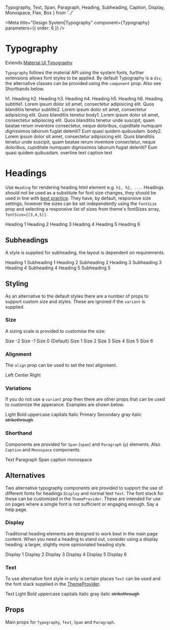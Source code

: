   Typography,
  Text,
  Span,
  Paragraph,
  Heading,
  Subheading,
  Caption,
  Display,
  Monospace,
  Flex,
  Box
} from '../'

<Meta
  title="Design System|Typography"
  component={Typography}
  parameters={{ order: 6 }}
/>

# Typography

Extends [Material UI Typography](https://material-ui.com/components/typography/)

`Typography` follows the material API using the system fonts, further extensions allows font styles to be applied.
By default Typography is a `div`, the alternative classes can be provided using the `component` prop. Also see
Shorthands below.

<Preview>
  <Story name="typography">
    <Flex flexDirection="column">
      <Typography variant="h1" gutterBottom>
        h1. Heading
      </Typography>
      <Typography variant="h2" gutterBottom>
        h2. Heading
      </Typography>
      <Typography variant="h3" gutterBottom>
        h3. Heading
      </Typography>
      <Typography variant="h4" gutterBottom>
        h4. Heading
      </Typography>
      <Typography variant="h5" gutterBottom>
        h5. Heading
      </Typography>
      <Typography variant="h6" gutterBottom>
        h6. Heading
      </Typography>
      <Typography variant="subtitle1" gutterBottom>
        subtitle1. Lorem ipsum dolor sit amet, consectetur adipisicing elit.
        Quos blanditiis tenetur
      </Typography>
      <Typography variant="subtitle2" gutterBottom>
        subtitle2. Lorem ipsum dolor sit amet, consectetur adipisicing elit.
        Quos blanditiis tenetur
      </Typography>
      <Typography variant="body1" gutterBottom>
        body1. Lorem ipsum dolor sit amet, consectetur adipisicing elit. Quos
        blanditiis tenetur unde suscipit, quam beatae rerum inventore
        consectetur, neque doloribus, cupiditate numquam dignissimos laborum
        fugiat deleniti? Eum quasi quidem quibusdam.
      </Typography>
      <Typography variant="body2" gutterBottom>
        body2. Lorem ipsum dolor sit amet, consectetur adipisicing elit. Quos
        blanditiis tenetur unde suscipit, quam beatae rerum inventore
        consectetur, neque doloribus, cupiditate numquam dignissimos laborum
        fugiat deleniti? Eum quasi quidem quibusdam.
      </Typography>
      <Typography variant="overline" display="block" gutterBottom>
        overline text
      </Typography>
      <Typography variant="caption" display="block" gutterBottom>
        caption text
      </Typography>
    </Flex>
  </Story>
</Preview>

# Headings

Use `Heading` for rendering heading html element e.g. `h1, h2, ...`. Headings should not be used as a substitute for font size changes,
they should be used in line with [best practice](https://developer.mozilla.org/en-US/docs/Web/HTML/Element/Heading_Elements). They have, by default,
responsive size settings, however the sizes can be set independently using the `fontSize` prop and selecting a responsive list of sizes from theme's
fontSizes array, `fontSize={[3,4,5]}`.

<Preview>
  <Story name="heading">
    <Flex flexDirection="column">
      <Heading.h1>Heading 1</Heading.h1>
      <Heading.h2>Heading 2</Heading.h2>
      <Heading.h3>Heading 3</Heading.h3>
      <Heading.h4>Heading 4</Heading.h4>
      <Heading.h5>Heading 5</Heading.h5>
      <Heading.h6>Heading 6</Heading.h6>
    </Flex>
  </Story>
</Preview>

## Subheadings

A style is supplied for subheading, the layout is dependent on requirements.

<Preview>
  <Story name="subheading">
    <Flex flexDirection="column">
      <Heading.h1>Heading 1</Heading.h1>
      <Subheading.h1>Subheading 1</Subheading.h1>
      <Heading.h2>Heading 2</Heading.h2>
      <Subheading.h2>Subheading 2</Subheading.h2>
      <Heading.h3>Heading 3</Heading.h3>
      <Subheading.h3>Subheading 3</Subheading.h3>
      <Heading.h4>Heading 4</Heading.h4>
      <Subheading.h4>Subheading 4</Subheading.h4>
      <Heading.h5>Heading 5</Heading.h5>
      <Subheading.h5>Subheading 5</Subheading.h5>
    </Flex>
  </Story>
</Preview>

## Styling

As an alternative to the default styles there are a number of props to support custom size and styles.
These are ignored if the `variant` is supplied.

### Size

A sizing scale is provided to customise the size:

<Preview>
  <Story name="size">
    <Flex flexDirection="column">
      <Typography fontSize={-2}>Size -2</Typography>
      <Typography fontSize={-1}>Size -1</Typography>
      <Typography fontSize={0}>Size 0 (Default)</Typography>
      <Typography fontSize={1}>Size 1</Typography>
      <Typography fontSize={2}>Size 2</Typography>
      <Typography fontSize={3}>Size 3</Typography>
      <Typography fontSize={4}>Size 4</Typography>
      <Typography fontSize={5}>Size 5</Typography>
      <Typography fontSize={6}>Size 6</Typography>
    </Flex>
  </Story>
</Preview>

### Alignment

The `align` prop can be used to set the text alignment.

<Preview>
  <Story name="alignment">
    <Flex flexDirection="column">
      <Text align="left">Left</Text>
      <Text align="center">Center</Text>
      <Text align="right">Right</Text>
    </Flex>
  </Story>
</Preview>

### Variations

If you do not use a `variant` prop then there are other props that can be used to customize the apperance.
Examples are shown below.

<Preview>
  <Story name="variations">
    <Flex justifyContent="space-around" flexWrap="wrap" alignItems="baseline">
      <Box width={1 / 5} p={3}>
        <Typography light={true}>Light</Typography>
      </Box>
      <Box width={1 / 5} p={3}>
        <Typography bold={true}>Bold</Typography>
      </Box>
      <Box width={1 / 5} p={3}>
        <Typography upper={true}>uppercase</Typography>
      </Box>
      <Box width={1 / 5} p={3}>
        <Typography capital={true}>capitals</Typography>
      </Box>
      <Box width={1 / 5} p={3}>
        <Typography italic={true}>Italic</Typography>
      </Box>
      <Box width={1 / 5} p={3}>
        <Typography color="primary">Primary</Typography>
      </Box>
      <Box width={1 / 5} p={3}>
        <Typography color="secondary">Secondary</Typography>
      </Box>
      <Box width={1 / 5} p={3}>
        <Typography color="lighttext">gray</Typography>
      </Box>
      <Box width={1 / 5} p={3}>
        <Typography bold={true} italic={true} capital={true}>
          italic
        </Typography>
      </Box>
      <Box width={1 / 5} p={3}>
        <s>
          <Typography>strikethrough</Typography>
        </s>
      </Box>
    </Flex>
  </Story>
</Preview>

### Shorthand

Components are provided for `Span` (`span`) and `Paragraph` (`p`) elements. Also `Caption` and `Monospace` components.

<Preview>
  <Story name="shorthand">
    <Flex justifyContent="space-around" flexWrap="wrap" alignItems="baseline">
      <Box width={1 / 5} p={3}>
        <Text>Text</Text>
      </Box>
      <Box width={1 / 5} p={3}>
        <Paragraph>Paragraph</Paragraph>
      </Box>
      <Box width={1 / 5} p={3}>
        <Span>Span</Span>
      </Box>
      <Box width={1 / 5} p={3}>
        <Caption>caption</Caption>
      </Box>
      <Box width={1 / 5} p={3}>
        <Monospace>monospace</Monospace>
      </Box>
    </Flex>
  </Story>
</Preview>

## Alternatives

Two alternative typography components are provided to support the use of different fonts for headings `Display` and normal text `Text`.
The font stack for these can be customized in the `ThemeProvider`. These are intended for use on pages where a simgle font is not sufficient
or engaging enough. Say a help page.

### Display

Traditional heading elements are designed to work best in the main page content.
When you need a heading to stand out, consider using a display heading: a larger, slightly more opinionated heading style.

<Preview>
  <Story name="display">
    <Flex flexDirection="column">
      <Display.d1>Display 1</Display.d1>
      <Display.d2>Display 2</Display.d2>
      <Display.d3>Display 3</Display.d3>
      <Display.d4>Display 4</Display.d4>
      <Display.d5>Display 5</Display.d5>
      <Display.d6>Display 6</Display.d6>
    </Flex>
  </Story>
</Preview>

### Text

To use alternative font style in only is certain places `Text` can be used and the font stack supplied in the [ThemeProvider]().

<Preview>
  <Story name="text">
    <Flex justifyContent="space-around" flexWrap="wrap" alignItems="baseline">
      <Box width={1 / 5} p={3}>
        <Text>Text</Text>
      </Box>
      <Box width={1 / 5} p={3}>
        <Text light={true}>Light</Text>
      </Box>
      <Box width={1 / 5} p={3}>
        <Text bold={true}>Bold</Text>
      </Box>
      <Box width={1 / 5} p={3}>
        <Text upper={true}>uppercase</Text>
      </Box>
      <Box width={1 / 5} p={3}>
        <Text capital={true}>capitals</Text>
      </Box>
      <Box width={1 / 5} p={3}>
        <Text italic={true}>Italic</Text>
      </Box>
      <Box width={1 / 5} p={3}>
        <Text color="lighttext">gray</Text>
      </Box>
      <Box width={1 / 5} p={3}>
        <Text bold={true} italic={true} capital={true}>
          italic
        </Text>
      </Box>
      <Box width={1 / 5} p={3}>
        <s>
          <Text>strikethrough</Text>
        </s>
      </Box>
    </Flex>
  </Story>
</Preview>

## Props

Main props for `Typography`, `Text`, `Span` and `Paragraph`.

<Props of={TypographyDocs} />

